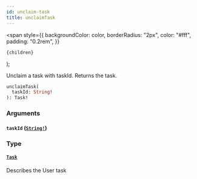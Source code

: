 ```yaml
---
id: unclaim-task
title: unclaimTask
---
```


  <span
    style={{
      backgroundColor: color,
      borderRadius: "2px",
      color: "#fff",
      padding: "0.2rem",
    }}
  >
    {children}
  </span>
);

Unclaim a task with taskId. Returns the task.

```graphql
unclaimTask(
  taskId: String!
): Task!

```

### Arguments

#### `taskId` ([`String!`](/reference/tasklist-api/scalars/string.mdx))

### Type

#### [`Task`](/reference/tasklist-api/objects/task.mdx)

Describes the User task
